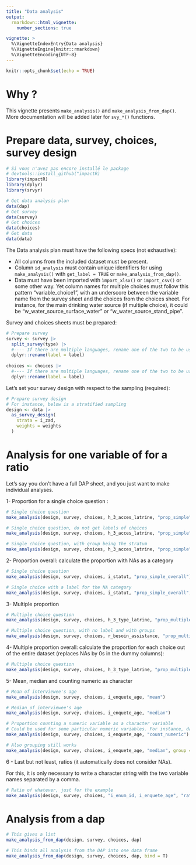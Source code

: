 ```yaml
---
title: "Data analysis"
output: 
  rmarkdown::html_vignette:
    number_sections: true

vignette: >
  %\VignetteIndexEntry{Data analysis}
  %\VignetteEngine{knitr::rmarkdown}
  %\VignetteEncoding{UTF-8}
---
```


```r
knitr::opts_chunk$set(echo = TRUE)
```

# Why ?

This vignette presents `make_analysis()` and `make_analysis_from_dap()`. More documentation will be added later for `svy_*()` functions.

# Prepare data, survey, choices, survey design

```r
# Si vous n'avez pas encore installé le package
# devtools::install_github("impactR)
library(impactR)
library(dplyr)
library(srvyr)

# Get data analysis plan
data(dap)
# Get survey
data(survey)
# Get choices
data(choices)
# Get data
data(data)
```

The Data analysis plan must have the following specs (not exhaustive):

- All columns from the included dataset must be present.
- Column `id_analysis` must contain unique identifiers for using `make_analysis()` with `get_label = TRUE` or `make_analysis_from_dap()`.
- Data must have been imported with `ìmport_xlsx()` or `import_csv()` or some other way. Yet column names for multiple choices must follow this pattern "variable_choice1", with an underscore between the variable name from the survey sheet and the choices from the choices sheet. For instance, for the main drinking water source (if multiple choice), it could be "w_water_source_surface_water" or "w_water_source_stand_pipe".

Survey and choices sheets must be prepared:
```r
# Prepare survey
survey <- survey |> 
  split_survey(type) |> 
  #---- If there are multiple languages, rename one of the two to be used to "label"
  dplyr::rename(label = label)
  
choices <- choices |> 
  #---- If there are multiple languages, rename one of the two to be used to "label"
  dplyr::rename(label = label)

```

Let's set your survey design with respect to the sampling (required):
```r
# Prepare survey design
# For instance, below is a stratified sampling
design <- data |> 
  as_survey_design(
    strata = i_zad,
    weights = weights
  )

```

# Analysis for one variable of for a ratio

Let's say you don't have a full DAP sheet, and you just want to make individual analyses.

1- Proportion for a single choice question :
```r
# Single choice question
make_analysis(design, survey, choices, h_3_acces_latrine, "prop_simple", level = 0.95, vartype = "ci")

# Single choice question, do not get labels of choices
make_analysis(design, survey, choices, h_3_acces_latrine, "prop_simple", get_label = FALSE)

# Single choice question, with group being the stratum
make_analysis(design, survey, choices, h_3_acces_latrine, "prop_simple", group = "i_zad")
```
2- Proportion overall: calculate the proportion with NAs as a category
```r
# Single choice question
make_analysis(design, survey, choices, i_statut, "prop_simple_overall")

# Single choice with a label for the NA category
make_analysis(design, survey, choices, i_statut, "prop_simple_overall", none_label = "Non précisé")
```

3- Multiple proportion
```r
# Multiple choice question
make_analysis(design, survey, choices, h_3_type_latrine, "prop_multiple", level = 0.95, vartype = "ci")

# Multiple choice question, with no label and with groups
make_analysis(design, survey, choices, r_besoin_assistance, "prop_multiple", get_label = FALSE, group = "i_zad")
```

4- Multiple proportion overall: calculate the proportion for each choice out of the entire dataset (replaces NAs by 0s in the dummy columns):
```r
# Multiple choice question
make_analysis(design, survey, choices, h_3_type_latrine, "prop_multiple_overall")

```

5- Mean, median and counting numeric as character
```r
# Mean of interviewee's age
make_analysis(design, survey, choices, i_enquete_age, "mean")

# Median of interviewee's age
make_analysis(design, survey, choices, i_enquete_age, "median")

# Proportion counting a numeric variable as a character variable
# Could be used for some particular numeric variables. For instance, daily duration of access to electricity.
make_analysis(design, survey, choices, i_enquete_age, "count_numeric")

# Also grouping still works
make_analysis(design, survey, choices, i_enquete_age, "median", group = "i_zad")

```

6 - Last but not least, ratios (it automatically does not consider NAs).

For this, it is only necessary to write a character string with the two variable names separated by a comma.
```r
# Ratio of whatever, just for the example
make_analysis(design, survey, choices, "i_enum_id, i_enquete_age", "ratio")
```

# Analysis from a dap

```r
# This gives a list
make_analysis_from_dap(design, survey, choices, dap)

# This binds all analysis from the DAP into one data frame
make_analysis_from_dap(design, survey, choices, dap, bind = T)

```

